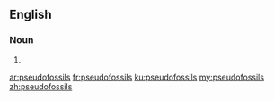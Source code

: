 ==English==

===Noun===
{{head|en|noun plural form}}

# {{plural of|pseudofossil|lang=en}}

[[ar:pseudofossils]]
[[fr:pseudofossils]]
[[ku:pseudofossils]]
[[my:pseudofossils]]
[[zh:pseudofossils]]